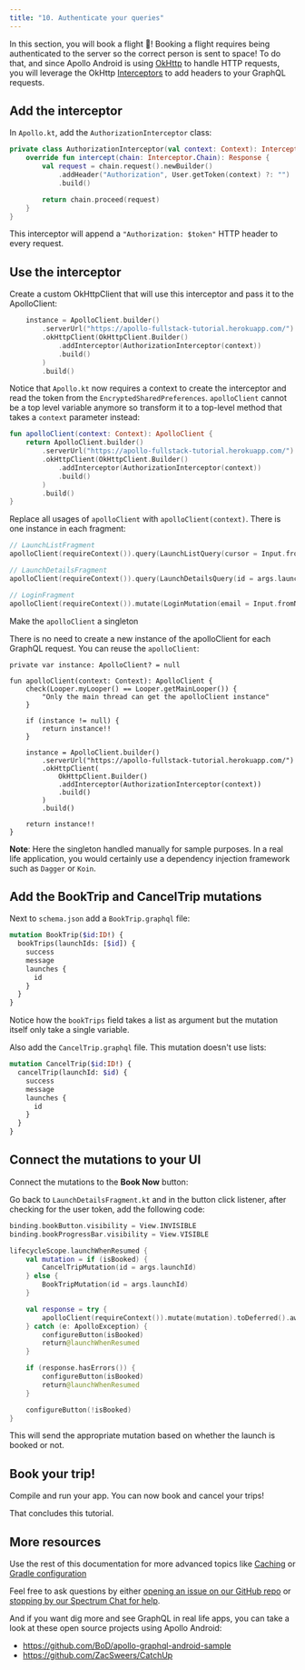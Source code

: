 ```yaml
---
title: "10. Authenticate your queries"
---
```


In this section, you will book a flight 🚀! Booking a flight requires being authenticated to the server so the correct person is sent to space! To do that, and since Apollo Android is using [OkHttp](https://square.github.io/okhttp/) to handle HTTP requests, you will leverage the OkHttp [Interceptors](https://square.github.io/okhttp/interceptors/) to add headers to your GraphQL requests.

## Add the interceptor

In `Apollo.kt`, add the `AuthorizationInterceptor` class:

```kotlin:title=app/src/main/kotlin/com/example/rocketreserver/Apollo.kt
private class AuthorizationInterceptor(val context: Context): Interceptor {
    override fun intercept(chain: Interceptor.Chain): Response {
        val request = chain.request().newBuilder()
            .addHeader("Authorization", User.getToken(context) ?: "")
            .build()

        return chain.proceed(request)
    }
}
```

This interceptor will append a `"Authorization: $token"` HTTP header to every request.

## Use the interceptor

Create a custom OkHttpClient that will use this interceptor and pass it to the ApolloClient:

```kotlin:title=app/src/main/kotlin/com/example/rocketreserver/Apollo.kt
    instance = ApolloClient.builder()
        .serverUrl("https://apollo-fullstack-tutorial.herokuapp.com/")
        .okHttpClient(OkHttpClient.Builder()
            .addInterceptor(AuthorizationInterceptor(context))
            .build()
        )
        .build()
```

Notice that `Apollo.kt` now requires a context to create the interceptor and read the token from the `EncryptedSharedPreferences`. `apolloClient` cannot be a top level variable anymore so transform it to a top-level method that takes a `context` parameter instead:

```kotlin:title=app/src/main/kotlin/com/example/rocketreserver/Apollo.kt
fun apolloClient(context: Context): ApolloClient {
    return ApolloClient.builder()
        .serverUrl("https://apollo-fullstack-tutorial.herokuapp.com/")
        .okHttpClient(OkHttpClient.Builder()
            .addInterceptor(AuthorizationInterceptor(context))
            .build()
        )
        .build()
}
```

Replace all usages of `apolloClient` with `apolloClient(context)`. There is one instance in each fragment:

```kotlin
// LaunchListFragment
apolloClient(requireContext()).query(LaunchListQuery(cursor = Input.fromNullable(cursor))).toDeferred().await()

// LaunchDetailsFragment
apolloClient(requireContext()).query(LaunchDetailsQuery(id = args.launchId)).toDeferred().await()

// LoginFragment
apolloClient(requireContext()).mutate(LoginMutation(email = Input.fromNullable(email))).toDeferred().await()

```

Make the `apolloClient` a singleton

There is no need to create a new instance of the apolloClient for each GraphQL request. You can reuse the `apolloClient`:

```
private var instance: ApolloClient? = null

fun apolloClient(context: Context): ApolloClient {
    check(Looper.myLooper() == Looper.getMainLooper()) {
        "Only the main thread can get the apolloClient instance"
    }

    if (instance != null) {
        return instance!!
    }

    instance = ApolloClient.builder()
        .serverUrl("https://apollo-fullstack-tutorial.herokuapp.com/")
        .okHttpClient(
            OkHttpClient.Builder()
            .addInterceptor(AuthorizationInterceptor(context))
            .build()
        )
        .build()

    return instance!!
}
```

**Note**: Here the singleton handled manually for sample purposes. In a real life application, you would certainly use a dependency injection framework such as `Dagger` or `Koin`.

## Add the BookTrip and CancelTrip mutations

Next to `schema.json` add a `BookTrip.graphql` file:

```graphql:title=app/src/main/graphql/com/example/rocketreserver/BookTrip.graphql
mutation BookTrip($id:ID!) {
  bookTrips(launchIds: [$id]) {
    success
    message
    launches {
      id
    }
  }
}
```

Notice how the `bookTrips` field takes a list as argument but the mutation itself only take a single variable.

Also add the `CancelTrip.graphql` file. This mutation doesn't use lists:

```graphql:title=app/src/main/graphql/com/example/rocketreserver/CancelTrip.graphql
mutation CancelTrip($id:ID!) {
  cancelTrip(launchId: $id) {
    success
    message
    launches {
      id
    }
  }
}
```

## Connect the mutations to your UI

Connect the mutations to the **Book Now** button:

Go back to `LaunchDetailsFragment.kt` and in the button click listener, after checking for the user token, add the following code:

```kotlin:title=app/src/main/java/com/example/rocketreserver/LaunchDetailsFragment.kt
binding.bookButton.visibility = View.INVISIBLE
binding.bookProgressBar.visibility = View.VISIBLE

lifecycleScope.launchWhenResumed {
    val mutation = if (isBooked) {
        CancelTripMutation(id = args.launchId)
    } else {
        BookTripMutation(id = args.launchId)
    }

    val response = try {
        apolloClient(requireContext()).mutate(mutation).toDeferred().await()
    } catch (e: ApolloException) {
        configureButton(isBooked)
        return@launchWhenResumed
    }

    if (response.hasErrors()) {
        configureButton(isBooked)
        return@launchWhenResumed
    }

    configureButton(!isBooked)
}
```

This will send the appropriate mutation based on whether the launch is booked or not.

## Book your trip!

Compile and run your app. You can now book and cancel your trips!

That concludes this tutorial.

## More resources

Use the rest of this documentation for more advanced topics like [Caching](https://www.apollographql.com/docs/android/essentials/caching/)  or [Gradle configuration](https://www.apollographql.com/docs/android/essentials/plugin-configuration/)

Feel free to ask questions by either [opening an issue on our GitHub repo](https://github.com/apollographql/apollo-android/issues) or [stopping by our Spectrum Chat for help](https://spectrum.chat/apollo/apollo-android).

And if you want dig more and see GraphQL in real life apps, you can take a look at these open source projects using Apollo Android:

* https://github.com/BoD/apollo-graphql-android-sample
* https://github.com/ZacSweers/CatchUp


